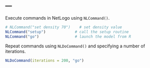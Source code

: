---
---

Execute commands in NetLogo using `NLCommand()`.

```r
# NLCommand("set density 70")    # set density value
NLCommand("setup")             # call the setup routine 
NLCommand("go")                # launch the model from R
```

Repeat commands using `NLDoCommand()` and specifying a number of iterations. 

```r
NLDoCommand(iterations = 200, "go")
```

